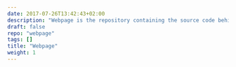 ```yaml
---
date: 2017-07-26T13:42:43+02:00
description: "Webpage is the repository containing the source code behind this webpage"
draft: false
repo: "webpage"
tags: []
title: "Webpage"
weight: 1
---
```



